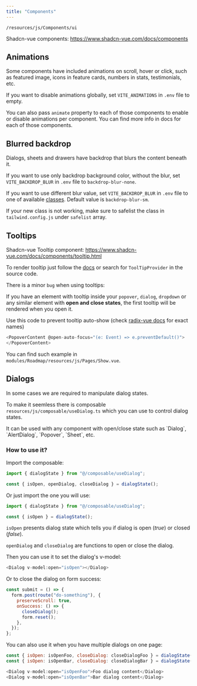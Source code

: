 ```yaml
---
title: "Components"
---
```


`/resources/js/Components/ui`

Shadcn-vue components: https://www.shadcn-vue.com/docs/components

## Animations

Some components have included animations on scroll, hover or click, such as featured image, icons in feature cards, numbers in stats, testimonials, etc.

If you want to disable animations globally, set `VITE_ANIMATIONS` in `.env` file to empty.

You can also pass `animate` property to each of those components to enable or disable animations per component. You can find more info in docs for each of those components.

## Blurred backdrop

Dialogs, sheets and drawers have backdrop that blurs the content beneath it.

If you want to use only backdrop background color, without the blur, set `VITE_BACKDROP_BLUR` in `.env` file to `backdrop-blur-none`.

If you want to use different blur value, set `VITE_BACKDROP_BLUR` in `.env` file to one of available [classes](https://tailwindcss.com/docs/backdrop-blur). Default value is `backdrop-blur-sm`.

If your new class is not working, make sure to safelist the class in `tailwind.config.js` under `safelist` array.

## Tooltips

Shadcn-vue Tooltip component: https://www.shadcn-vue.com/docs/components/tooltip.html

To render tooltip just follow the [docs](https://www.shadcn-vue.com/docs/components/tooltip.html#usage) or search for `ToolTipProvider` in the source code.

There is a minor `bug` when using tooltips:

If you have an element with tooltip inside your `popover`, `dialog`, `dropdown` or any similar element with **open and close states**, the first tooltip will be rendered when you open it.

Use this code to prevent tooltip auto-show (check [radix-vue docs](https://www.radix-vue.com/overview/getting-started.html) for exact names)

```javascript
<PopoverContent @open-auto-focus="(e: Event) => e.preventDefault()">
</PopoverContent>
```

You can find such example in `modules/Roadmap/resources/js/Pages/Show.vue`.

## Dialogs

In some cases we are required to manipulate dialog states.

To make it seemless there is composable `resources/js/composable/useDialog.ts` which you can use to control dialog states.

<Info>
  It can be used with any component with open/close state such as `Dialog`,
  `AlertDialog`, `Popover`, `Sheet`, etc.
</Info>

### How to use it?

Import the composable:

```javascript
import { dialogState } from "@/composable/useDialog";

const { isOpen, openDialog, closeDialog } = dialogState();
```

Or just import the one you will use:

```javascript
import { dialogState } from "@/composable/useDialog";

const { isOpen } = dialogState();
```

`isOpen` presents dialog state which tells you if dialog is open (_true_) or closed (_false_).

`openDialog` and `closeDialog` are functions to open or close the dialog.

Then you can use it to set the dialog's v-model:

```javascript
<Dialog v-model:open="isOpen"></Dialog>
```

Or to close the dialog on form success:

```javascript
const submit = () => {
  form.post(route("do-something"), {
    preserveScroll: true,
    onSuccess: () => {
      closeDialog();
      form.reset();
    },
  });
};
```

You can also use it when you have multiple dialogs on one page:

```javascript
const { isOpen: isOpenFoo, closeDialog: closeDialogFoo } = dialogState();
const { isOpen: isOpenBar, closeDialog: closeDialogBar } = dialogState();

<Dialog v-model:open="isOpenFoo">Foo dialog content</Dialog>
<Dialog v-model:open="isOpenBar">Bar dialog content</Dialog>
```
